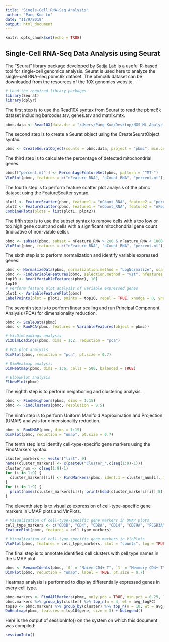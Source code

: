 ---
title: "Single-Cell RNA-Seq Analysis"
author: "Pang-Kuo Lo"
date: "11/9/2019"
output: html_document
---

```{r setup, include=FALSE}
knitr::opts_chunk$set(echo = TRUE)
```

## Single-Cell RNA-Seq Data Analysis using Seurat

The "Seurat" library package developed by Satija Lab is a useful R-based tool for single-cell genomics analysis. Seurat is used here to analyze the single-cell RNA-seq pbmc6k dataset. The pbmc6k dataset can be downloaded from the resources of the 10X genomics website.

```{r C1, message=FALSE, warning=FALSE}
# Load the required library packages
library(Seurat)
library(dplyr)
```

The first step is to use the Read10X syntax from Seurat to read the pbmc6k dataset including barcodes.tsv, genes.tsv and matrix.mtx.

```{r C2, message=FALSE, warning=FALSE}
pbmc.data <- Read10X(data.dir = "/Users/Pang-Kuo/Desktop/NGS_ML_Analysis/single_cell_RNA-seq_analysis/pbmc6k/hg19", gene.column = 2)
```

The second step is to create a Seurat object using the CreateSeuratObject syntax.

```{r C3, message=FALSE, warning=FALSE}
pbmc <- CreateSeuratObject(counts = pbmc.data, project = "pbmc", min.cells = 3, min.features = 200)
```

The third step is to calculate the percentage of detected mitochondrial genes.

```{r C4, echo=TRUE, fig.height=5, fig.width=9, message=FALSE, warning=FALSE}
pbmc[["percent.mt"]] <- PercentageFeatureSet(pbmc, pattern = "^MT-")
VlnPlot(pbmc, features = c("nFeature_RNA", "nCount_RNA", "percent.mt"), ncol = 3, pt.size = 0.3)
```

The fourth step is to perform feature scatter plot analysis of the pbmc dataset using the FeatureScatter syntax.

```{r C5, echo=TRUE, fig.height=5, fig.width=9, message=FALSE, warning=FALSE}
plot1 <- FeatureScatter(pbmc, feature1 = "nCount_RNA", feature2 = "percent.mt")
plot2 <- FeatureScatter(pbmc, feature1 = "nCount_RNA", feature2 = "nFeature_RNA")
CombinePlots(plots = list(plot1, plot2))
```

The fifth step is to use the subset syntax to remove cells with a too low or too high gene count and cells with a 
significant mitochondrial gene count (indicative of non-viable cells).

```{r C6, fig.height=5, fig.width=9, message=FALSE, warning=FALSE}
pbmc <- subset(pbmc, subset = nFeature_RNA > 200 & nFeature_RNA < 1800 & percent.mt < 5)
VlnPlot(pbmc, features = c("nFeature_RNA", "nCount_RNA", "percent.mt"), ncol = 3, pt.size = 0.3)
```

The sixth step is to perform normalization and identify variable expressed genes.

```{r C7, echo=TRUE, fig.height=5, fig.width=5, message=FALSE, warning=FALSE}
pbmc <- NormalizeData(pbmc, normalization.method = "LogNormalize", scale.factor = 10000)
pbmc <- FindVariableFeatures(pbmc, selection.method = "vst", nfeatures = 2000)
top10 <- head(VariableFeatures(pbmc), 10)
top10
# Perform feature plot analysis of variable expressed genes
plot1 <- VariableFeaturePlot(pbmc)
LabelPoints(plot = plot1, points = top10, repel = TRUE, xnudge = 0, ynudge = 0)
```

The seventh step is to perform linear scaling and run Principal Component Analysis (PCA) for dimensionality reduction.

```{r C8, message=FALSE, warning=FALSE}
pbmc <- ScaleData(pbmc)
pbmc <- RunPCA(pbmc, features = VariableFeatures(object = pbmc))
```


```{r C9, echo=TRUE, message=FALSE, warning=FALSE}
# VizDimLoadings analysis
VizDimLoadings(pbmc, dims = 1:2, reduction = "pca")
```


```{r C10, echo=TRUE, fig.height=5, fig.width=5, message=FALSE, warning=FALSE}
# PCA plot analysis
DimPlot(pbmc, reduction = "pca", pt.size = 0.7)
```


```{r C11, echo=TRUE, fig.height=6, fig.width=9, message=FALSE, warning=FALSE}
# DimHeatmap analysis
DimHeatmap(pbmc, dims = 1:6, cells = 500, balanced = TRUE)
```


```{r C12, echo=TRUE, message=FALSE, warning=FALSE}
# ElbowPlot analysis
ElbowPlot(pbmc)
```


The eighth step is to perform neighboring and clustering analysis.

```{r C13, message=FALSE, warning=FALSE}
pbmc <- FindNeighbors(pbmc, dims = 1:15)
pbmc <- FindClusters(pbmc, resolution = 0.5)
```


The ninth step is to perform Uniform Manifold Approximation and Projection (UMAP) analysis for dimensionality reduction.

```{r C14, echo=TRUE, fig.height=5, fig.width=5, message=FALSE, warning=FALSE}
pbmc <- RunUMAP(pbmc, dims = 1:15)
DimPlot(pbmc, reduction = "umap", pt.size = 0.7)
```

The tenth step is to identify cell-type-specific gene markers using the FindMarkers syntax.

```{r C15, echo=TRUE, message=FALSE, warning=FALSE}
cluster_markers <- vector("list", 9)
names(cluster_markers) <- c(paste0("Cluster_",c(seq(1:9)-1)))
cluster_num <- c(seq(1:9)-1)
for (i in 1:9) {
  cluster_markers[[i]] <- FindMarkers(pbmc, ident.1 = cluster_num[i], min.pct = 0.25)
}
for (i in 1:9) {
  print(names(cluster_markers[i])); print(head(cluster_markers[[i]],8))
}
```


The eleventh step is to visualize expression of cell-type-specific gene markers in UMAP plots and VlnPlots.

```{r C16, echo=TRUE, fig.height=8, fig.width=9, message=FALSE, warning=FALSE}
# Visualization of cell-type-specific gene markers in UMAP plots
cell_type_markers <- c("CD3D", "CD4", "CD8A", "CD14", "CD79A", "FCGR3A", "GNLY", "FCER1A", "PPBP")
FeaturePlot(pbmc, features = cell_type_markers)

# Visualization of cell-type-specific gene markers in VlnPlots
VlnPlot(pbmc, features = cell_type_markers, slot = "counts", log = TRUE)
```


The final step is to annotate identified cell clusters with cell type names in the UMAP plot.

```{r C17, echo=TRUE, message=FALSE, warning=FALSE}
pbmc <- RenameIdents(pbmc, `0` = "Naive CD4+ T", `1` = "Memmory CD4+ T", `2` = "CD8+ T", `3` = "CD14+ Mono", `4` = "B", `5` = "FCGR3A+ Mono", `6` = "NK", `7` = "DC", `8` = "Platelet")
DimPlot(pbmc, reduction = "umap", label = TRUE, pt.size = 0.7)
```


Heatmap analysis is performed to display differentially expressed genes in every cell type.

```{r C18, echo=TRUE, fig.height=7, fig.width=9, message=FALSE, warning=FALSE}
pbmc.markers <- FindAllMarkers(pbmc, only.pos = TRUE, min.pct = 0.25, logfc.threshold = 0.25)
pbmc.markers %>% group_by(cluster) %>% top_n(n = 4, wt = avg_logFC)
top10 <- pbmc.markers %>% group_by(cluster) %>% top_n(n = 10, wt = avg_logFC)
DoHeatmap(pbmc, features = top10$gene, size = 3) + NoLegend()
```


Here is the output of sessionInfo() on the system on which this document was compiled:

```{r C19, message=FALSE, warning=FALSE}
sessionInfo()
```

